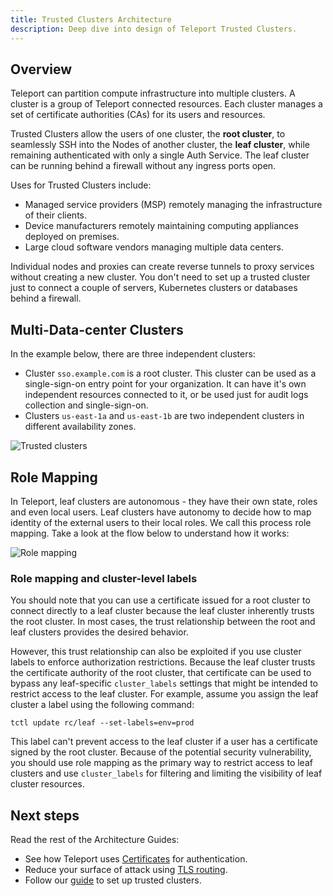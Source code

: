 ```yaml
---
title: Trusted Clusters Architecture
description: Deep dive into design of Teleport Trusted Clusters.
---
```


## Overview

Teleport can partition compute infrastructure into multiple clusters. A cluster
is a group of Teleport connected resources. Each cluster
manages a set of certificate authorities (CAs) for its users and resources.

Trusted Clusters allow the users of one cluster, the **root cluster**, to
seamlessly SSH into the Nodes of another cluster, the **leaf cluster**, while
remaining authenticated with only a single Auth Service. The leaf cluster can
be running behind a firewall without any ingress ports open.

Uses for Trusted Clusters include:

- Managed service providers (MSP) remotely managing the infrastructure of their clients.
- Device manufacturers remotely maintaining computing appliances deployed on premises.
- Large cloud software vendors managing multiple data centers.

<Notice type="tip">
Individual nodes and proxies can create reverse tunnels to proxy services without creating a new cluster.
You don't need to set up a trusted cluster just to connect a couple of servers, Kubernetes clusters or
databases behind a firewall.
</Notice>

## Multi-Data-center Clusters

In the example below, there are three independent clusters:

- Cluster `sso.example.com` is a root cluster. This cluster can be used as a single-sign-on entry point
for your organization. It can have it's own independent resources connected to it, or be used just for audit
logs collection and single-sign-on.
- Clusters `us-east-1a` and `us-east-1b` are two independent clusters in different availability zones.

![Trusted clusters](../../img/architecture/trusted-clusters@1.5x.svg)

## Role Mapping

In Teleport, leaf clusters are autonomous - they have their own state, roles and even local users.
Leaf clusters have autonomy to decide how to map identity of the external users to their local roles.
We call this process role mapping. Take a look at the flow below to understand how it works:

![Role mapping](../../img/architecture/tc-role-mapping.svg)

### Role mapping and cluster-level labels

You should note that you can use a certificate issued for a root cluster to connect directly 
to a leaf cluster because the leaf cluster inherently trusts the root cluster. In most cases, 
the trust relationship between the root and leaf clusters provides the desired behavior. 

However, this trust relationship can also be exploited if you use cluster labels to enforce authorization 
restrictions. Because the leaf cluster trusts the certificate authority of the root cluster, that certificate 
can be used to bypass any leaf-specific `cluster_labels` settings that might be intended to restrict access to 
the leaf cluster. For example, assume you assign the leaf cluster a label using the following command:

```text
tctl update rc/leaf --set-labels=env=prod
```

This label can't prevent access to the leaf cluster if a user has a certificate signed by the root cluster.
Because of the potential security vulnerability, you should use role mapping as the primary way to restrict access 
to leaf clusters and use `cluster_labels` for filtering and limiting the visibility of leaf cluster resources.

## Next steps

Read the rest of the Architecture Guides:

- See how Teleport uses [Certificates](authentication.mdx) for authentication.
- Reduce your surface of attack using [TLS routing](./tls-routing.mdx).
- Follow our [guide](../management/admin/trustedclusters.mdx) to set up trusted clusters.


